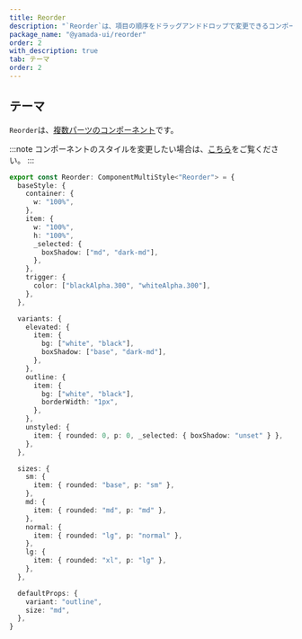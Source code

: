 ```yaml
---
title: Reorder
description: "`Reorder`は、項目の順序をドラッグアンドドロップで変更できるコンポーネントです。"
package_name: "@yamada-ui/reorder"
order: 2
with_description: true
tab: テーマ
order: 2
---
```


## テーマ

`Reorder`は、[複数パーツのコンポーネント](/styled-system/theming/component-styles#複数パーツのコンポーネント)です。

:::note
コンポーネントのスタイルを変更したい場合は、[こちら](/styled-system/theming/customize-theme#コンポーネントのスタイルを変更する)をご覧ください。
:::

```ts
export const Reorder: ComponentMultiStyle<"Reorder"> = {
  baseStyle: {
    container: {
      w: "100%",
    },
    item: {
      w: "100%",
      h: "100%",
      _selected: {
        boxShadow: ["md", "dark-md"],
      },
    },
    trigger: {
      color: ["blackAlpha.300", "whiteAlpha.300"],
    },
  },

  variants: {
    elevated: {
      item: {
        bg: ["white", "black"],
        boxShadow: ["base", "dark-md"],
      },
    },
    outline: {
      item: {
        bg: ["white", "black"],
        borderWidth: "1px",
      },
    },
    unstyled: {
      item: { rounded: 0, p: 0, _selected: { boxShadow: "unset" } },
    },
  },

  sizes: {
    sm: {
      item: { rounded: "base", p: "sm" },
    },
    md: {
      item: { rounded: "md", p: "md" },
    },
    normal: {
      item: { rounded: "lg", p: "normal" },
    },
    lg: {
      item: { rounded: "xl", p: "lg" },
    },
  },

  defaultProps: {
    variant: "outline",
    size: "md",
  },
}
```
